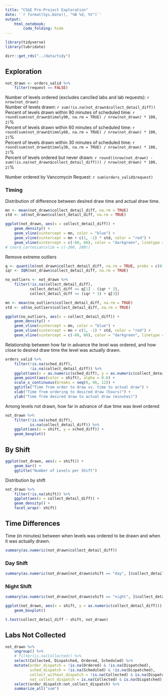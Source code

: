 ```yaml
---
title: "CS&E Pre-Project Exploration"
date: '`r format(Sys.Date(), "%B %d, %Y")`'
output: 
    html_notebook:
        code_folding: hide
---
```


```r
library(tidyverse)
library(lubridate)

dirr::get_rds("../data/tidy")
```

## Exploration

```r
not_drawn <- orders_valid %>%
    filter(request == FALSE) 
```

Number of levels ordered (excludes canclled labs and lab requests): `r nrow(not_drawn)`  
Number of levels drawn: `r sum(!is.na(not_drawn$collect_detail_diff))`  
Percent of levels drawn within 90 minutes of scheduled time: `r round(sum(not_drawn$timely90, na.rm = TRUE) / nrow(not_drawn) * 100, 2)`%  
Percent of levels drawn within 60 minutes of scheduled time: `r round(sum(not_drawn$timely60, na.rm = TRUE) / nrow(not_drawn) * 100, 2)`%  
Percent of levels drawn within 30 minutes of scheduled time: `r round(sum(not_drawn$timely30, na.rm = TRUE) / nrow(not_drawn) * 100, 2)`%  
Percent of levels ordered but never drawn: `r round((nrow(not_drawn) - sum(!is.na(not_drawn$collect_detail_diff))) / nrow(not_drawn) * 100, 2)`%  
  
Number ordered by Vancomycin Request: `r sum(orders_valid$request)`  

### Timing

Distribution of difference between desired draw time and actual draw time.

```r
mn <- mean(not_drawn$collect_detail_diff, na.rm = TRUE)
std <- sd(not_drawn$collect_detail_diff, na.rm = TRUE)

ggplot(not_drawn, aes(x = collect_detail_diff)) +
    geom_density() +
    geom_vline(xintercept = mn, color = "blue") +
    geom_vline(xintercept = mn + c(1, -1) * std, color = "red") +
    geom_vline(xintercept = c(-60, 60), color = "darkgreen", linetype = "dashed")
# coord_cartesian(xlim = c(-200, 200))
```

Remove extreme outliers

```r
q <- quantile(not_drawn$collect_detail_diff, na.rm = TRUE, probs = c(0.25, 0.5, 0.75))
iqr <- IQR(not_drawn$collect_detail_diff, na.rm = TRUE)

no_outliers <- not_drawn %>%
    filter(!is.na(collect_detail_diff),
           collect_detail_diff >= q[1] - (iqr * 3),
           collect_detail_diff <= (iqr * 3) + q[3])

mn <- mean(no_outliers$collect_detail_diff, na.rm = TRUE)
std <- sd(no_outliers$collect_detail_diff, na.rm = TRUE)

ggplot(no_outliers, aes(x = collect_detail_diff)) +
    geom_density() +
    geom_vline(xintercept = mn, color = "blue") +
    geom_vline(xintercept = mn + c(1, -1) * std, color = "red") +
    geom_vline(xintercept = c(-60, 60), color = "darkgreen", linetype = "dashed")
```

Relationship between how far in advance the level was ordered, and how close to desired draw time the level was actually drawn.

```r
orders_valid %>%
    filter(!is.na(sched_diff),
           !is.na(collect_detail_diff)) %>%
    ggplot(aes(x = as.numeric(sched_diff), y = as.numeric(collect_detail_diff))) +
    geom_point(aes(color = shift), alpha = 0.6) +
    scale_x_continuous(breaks = seq(0, 96, 12)) +
    ggtitle("Time from order to draw vs. time to actual draw") +
    xlab("Time from ordering to desired draw (hours)") +
    ylab("Time from desired draw to actual draw (minutes)")
```

Among levels not drawn, how far in advance of due time was level ordered

```r
not_drawn %>%
    filter(!is.na(sched_diff),
           is.na(collect_detail_diff)) %>%
    ggplot(aes(x = shift, y = sched_diff)) +
    geom_boxplot()
```


## By Shift

```r
ggplot(not_drawn, aes(x = shift)) +
    geom_bar() +
    ggtitle("Number of Levels per Shift")
```

Distribution by shift

```r
not_drawn %>%
    filter(!is.na(shift)) %>%
    ggplot(aes(x = collect_detail_diff)) +
    geom_density() +
    facet_wrap(~ shift)
```

## Time Differences

Time (in minutes) between when levels was ordered to be drawn and when it was actually drawn.

```r
summary(as.numeric(not_drawn$collect_detail_diff))
```

### Day Shift
```r
summary(as.numeric(not_drawn[not_drawn$shift == "day", ]$collect_detail_diff))
```

### Night Shift
```r
summary(as.numeric(not_drawn[not_drawn$shift == "night", ]$collect_detail_diff))
```

```r
ggplot(not_drawn, aes(x = shift, y = as.numeric(collect_detail_diff))) +
    geom_boxplot()
```

```r
t.test(collect_detail_diff ~ shift, not_drawn)
```

## Labs Not Collected

```r
not_drawn %>%
    ungroup() %>%
    # filter(is.na(Collected)) %>%
    select(Collected, Dispatched, Ordered, Scheduled) %>%
    mutate(order_dispatch = !is.na(Ordered) & !is.na(Dispatched),
           sched_dispatch = !is.na(Scheduled) & !is.na(Dispatched),
           collect_without_dispatch = !is.na(Collected) & is.na(Dispatched),
           not_collect_dispatch = is.na(Collected) & is.na(Dispatched)) %>%
    select(order_dispatch:not_collect_dispatch) %>%
    summarize_all("sum")
```

